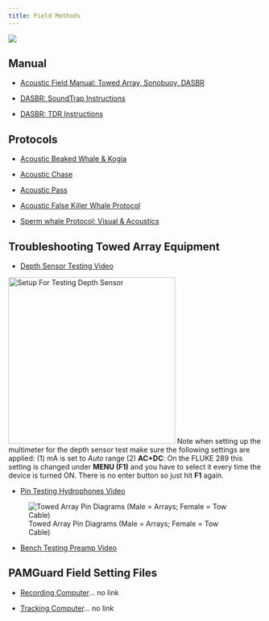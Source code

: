 ```yaml
---
title: Field Methods
---
```


![](images/Wave_wWhales_v4.png)

## Manual

-   [Acoustic Field Manual: Towed Array, Sonobuoy, DASBR](https://docs.google.com/document/d/1pychZViPYkakuevGV-z3Us3N7luFbdQJiJBAxjVke-I/edit?usp=drive_link){target="_blank"}

-   [DASBR: SoundTrap Instructions](https://docs.google.com/document/d/1RgkmSfc9LNinjjUxxHhaA5jzeAB7JF0VrN6PT-4XuVw/edit?usp=drive_link){target="_blank"}

-   [DASBR: TDR Instructions](https://docs.google.com/document/d/1O9cUc1w7uPqQ3X3Iw5sNRSppSTvPKvX9dCXNAV-Spg8/edit?usp=drive_link){target="_blank"}

## Protocols

-   [Acoustic Beaked Whale & Kogia](https://docs.google.com/document/d/1OqP1xyWt1e0Z7uwCJQDDkOQxhdkf3ufER13unKldNDQ/edit?usp=drive_link){target="_blank"}

-   [Acoustic Chase](https://docs.google.com/document/d/1BuvQXrBdef4unTxr4ui2puTJS_EywzjqeNsISYo3Ndc/edit?usp=drive_link){target="_blank"}

-   [Acoustic Pass](https://docs.google.com/document/d/1tmLy9SIZzr73PCulsToeWQtXguINf3KOpIcZIK07DIo/edit?usp=drive_link){target="_blank"}

-   [Acoustic False Killer Whale Protocol](https://docs.google.com/document/d/1LlWonBdDEMgu4osfEONuQSoP_rnIZtXWWvJo4m0Qgcc/edit?usp=drive_link){target="_blank"}

-   [Sperm whale Protocol: Visual & Acoustics](https://docs.google.com/document/d/1piqYGcFzd1ybQVBxATMbKMKYFSPoaFKTgHAdTJccQDI/edit?usp=drive_link){target="_blank"}

## Troubleshooting Towed Array Equipment

-   [Depth Sensor Testing Video](https://drive.google.com/file/d/1fyy734SwP23PjRgi8YCC4tcsTIP-f1_h/view?usp=drive_link){target="_blank"}

![Setup For Testing Depth Sensor](images/Testing_Depth_Sensor.png){fig-align="left" width="331"}
Note when setting up the multimeter for the depth sensor test make sure the following settings are applied: (1) mA is set to *Auto* range (2) **AC+DC**: On the FLUKE 289 this setting is changed under **MENU (F1)** and you have to select it every time the device is turned ON. There is no enter button so just hit **F1** again.

-   [Pin Testing Hydrophones Video](https://drive.google.com/file/d/1C-VM1Xeh7H2sJiG9UIcTg5tkLkV36O3O/view?usp=drive_link){target="_blank"}

![Towed Array Pin Diagrams (Male = Arrays; Female = Tow Cable)](images/TA_Pin_Diagram.PNG){fig-align="left"}

-   [Bench Testing Preamp Video](https://drive.google.com/file/d/1mnLMbmKtnywAR7eHzj7dy57UjTiVK5qx/view?usp=drive_link){target="_blank"}

## PAMGuard Field Setting Files

-   [Recording Computer]()... no link

-   [Tracking Computer]()... no link
